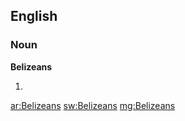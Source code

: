 ==English==

===Noun===
'''Belizeans'''

# {{plural of|[[Belizean]]}}

[[ar:Belizeans]]
[[sw:Belizeans]]
[[mg:Belizeans]]